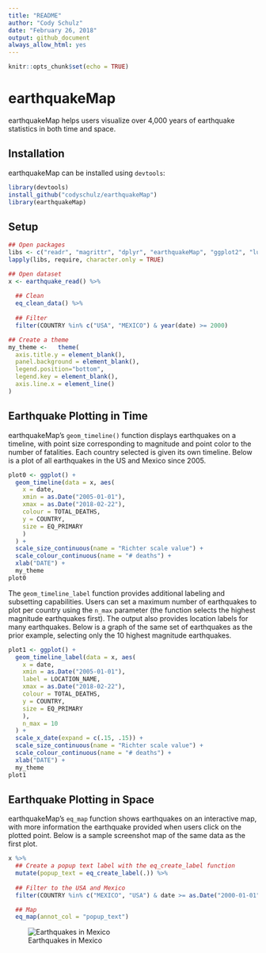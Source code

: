 ```yaml
---
title: "README"
author: "Cody Schulz"
date: "February 26, 2018"
output: github_document
always_allow_html: yes
---
```


```r
knitr::opts_chunk$set(echo = TRUE)
```

# earthquakeMap

earthquakeMap helps users visualize over 4,000 years of earthquake statistics in both time and space.

## Installation

earthquakeMap can be installed using `devtools`:
```r
library(devtools)
install_github("codyschulz/earthquakeMap")
library(earthquakeMap)
```
## Setup

```r
## Open packages
libs <- c("readr", "magrittr", "dplyr", "earthquakeMap", "ggplot2", "lubridate")
lapply(libs, require, character.only = TRUE)

## Open dataset
x <- earthquake_read() %>%
  
  ## Clean
  eq_clean_data() %>%
  
  ## Filter
  filter(COUNTRY %in% c("USA", "MEXICO") & year(date) >= 2000) 

## Create a theme
my_theme <-   theme(
  axis.title.y = element_blank(),
  panel.background = element_blank(),
  legend.position="bottom",
  legend.key = element_blank(),
  axis.line.x = element_line()
)
```

## Earthquake Plotting in Time

earthquakeMap's `geom_timeline()` function displays earthquakes on a timeline, with point size corresponding to magnitude and point color to the number of fatalities. Each country selected is given its own timeline. Below is a plot of all earthquakes in the US and Mexico since 2005.


```r
plot0 <- ggplot() +
  geom_timeline(data = x, aes(
    x = date,
    xmin = as.Date("2005-01-01"), 
    xmax = as.Date("2018-02-22"), 
    colour = TOTAL_DEATHS, 
    y = COUNTRY, 
    size = EQ_PRIMARY
    )
  ) +
  scale_size_continuous(name = "Richter scale value") +
  scale_colour_continuous(name = "# deaths") +
  xlab("DATE") +
  my_theme
plot0
```

The `geom_timeline_label` function provides additional labeling and subsetting capabilities. Users can set a maximum number of earthquakes to plot per country using the `n_max` parameter (the function selects the highest magnitude earthquakes first). The output also provides location labels for many earthquakes. Below is a graph of the same set of earthquakes as the prior example, selecting only the 10 highest magnitude earthquakes.

```r
plot1 <- ggplot() +
  geom_timeline_label(data = x, aes(
    x = date, 
    xmin = as.Date("2005-01-01"), 
    label = LOCATION_NAME,
    xmax = as.Date("2018-02-22"), 
    colour = TOTAL_DEATHS, 
    y = COUNTRY, 
    size = EQ_PRIMARY
    ),
    n_max = 10
  ) +
  scale_x_date(expand = c(.15, .15)) +
  scale_size_continuous(name = "Richter scale value") +
  scale_colour_continuous(name = "# deaths") +
  xlab("DATE") +
  my_theme
plot1
```

## Earthquake Plotting in Space

earthquakeMap's `eq_map` function shows earthquakes on an interactive map, with more information the earthquake provided when users click on the plotted point. Below is a sample screenshot map of the same data as the first plot.

```r
x %>%
  ## Create a popup text label with the eq_create_label function
  mutate(popup_text = eq_create_label(.)) %>%
  
  ## Filter to the USA and Mexico 
  filter(COUNTRY %in% c("MEXICO", "USA") & date >= as.Date("2000-01-01")) %>%

  ## Map
  eq_map(annot_col = "popup_text")
```

![Earthquakes in Mexico](https://github.com/codyschulz/imageFiles/blob/master/usa_mexico_since_2000.png?raw=true)

